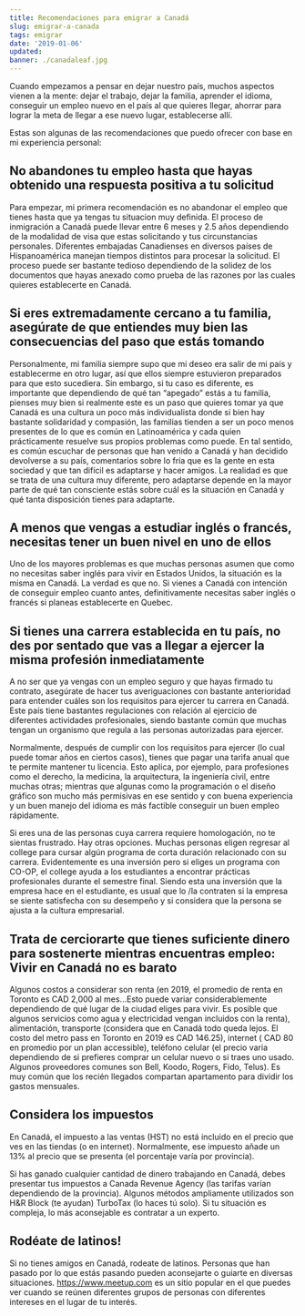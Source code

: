 ```yaml
---
title: Recomendaciones para emigrar a Canadá
slug: emigrar-a-canada
tags: emigrar
date: '2019-01-06'
updated:
banner: ./canadaleaf.jpg
---
```


Cuando empezamos a pensar en dejar nuestro país, muchos aspectos vienen a la mente: dejar el trabajo, dejar la familia, aprender el idioma, conseguir un empleo nuevo en el país al que quieres llegar, ahorrar para lograr la meta de llegar a ese nuevo lugar, establecerse allí.

Estas son algunas de las recomendaciones que puedo ofrecer con base en mi experiencia personal:

## No abandones tu empleo hasta que hayas obtenido una respuesta positiva a tu solicitud

Para empezar, mi primera recomendación es no abandonar el empleo que tienes hasta que ya tengas tu situacion muy definida. El proceso de inmigración a Canadá puede llevar entre 6 meses y 2.5 años dependiendo de la modalidad de visa que estas solicitando y tus circunstancias personales. Diferentes embajadas Canadienses en diversos países de Hispanoamérica manejan tiempos distintos para procesar la solicitud. El proceso puede ser bastante tedioso dependiendo de la solidez de los documentos que hayas anexado como prueba de las razones por las cuales quieres establecerte en Canadá.

## Si eres extremadamente cercano a tu familia, asegúrate de que entiendes muy bien las consecuencias del paso que estás tomando

Personalmente, mi familia siempre supo que mi deseo era salir de mi país y establecerme en otro lugar, así que ellos siempre estuvieron preparados para que esto sucediera. Sin embargo, si tu caso es diferente, es importante que dependiendo de qué tan “apegado” estás a tu familia, pienses muy bien si realmente este es un paso que quieres tomar ya que Canadá es una cultura un poco más individualista donde si bien hay bastante solidaridad y compasión, las familias tienden a ser un poco menos presentes de lo que es común en Latinoamérica y cada quien prácticamente resuelve sus propios problemas como puede. En tal sentido, es común escuchar de personas que han venido a Canadá y han decidido devolverse a su país, comentarios sobre lo fría que es la gente en esta sociedad y que tan difícil es adaptarse y hacer amigos. La realidad es que se trata de una cultura muy diferente, pero adaptarse depende en la mayor parte de qué tan consciente estás sobre cuál es la situación en Canadá y qué tanta disposición tienes para adaptarte.

## A menos que vengas a estudiar inglés o francés, necesitas tener un buen nivel en uno de ellos

Uno de los mayores problemas es que muchas personas asumen que como no necesitas saber inglés para vivir en Estados Unidos, la situación es la misma en Canadá. La verdad es que no. Si vienes a Canadá con intención de conseguir empleo cuanto antes, definitivamente necesitas saber inglés o francés si planeas establecerte en Quebec.

## Si tienes una carrera establecida en tu país, no des por sentado que vas a llegar a ejercer la misma profesión inmediatamente

A no ser que ya vengas con un empleo seguro y que hayas firmado tu contrato, asegúrate de hacer tus averiguaciones con bastante anterioridad para entender cuáles son los requisitos para ejercer tu carrera en Canadá. Este país tiene bastantes regulaciones con relación al ejercicio de diferentes actividades profesionales, siendo bastante común que muchas tengan un organismo que regula a las personas autorizadas para ejercer.

Normalmente, después de cumplir con los requisitos para ejercer (lo cual puede tomar años en ciertos casos), tienes que pagar una tarifa anual que te permite mantener tu licencia. Esto aplica, por ejemplo, para profesiones como el derecho, la medicina, la arquitectura, la ingeniería civil, entre muchas otras; mientras que algunas como la programación o el diseño gráfico son mucho más permisivas en ese sentido y con buena experiencia y un buen manejo del idioma es más factible conseguir un buen empleo rápidamente.

Si eres una de las personas cuya carrera requiere homologación, no te sientas frustrado. Hay otras opciones. Muchas personas eligen regresar al college para cursar algún programa de corta duración relacionado con su carrera. Evidentemente es una inversión pero si eliges un programa con CO-OP, el college ayuda a los estudiantes a encontrar prácticas profesionales durante el semestre final. Siendo esta una inversión que la empresa hace en el estudiante, es usual que lo /la contraten si la empresa se siente satisfecha con su desempeño y si considera que la persona se ajusta a la cultura empresarial.

## Trata de cerciorarte que tienes suficiente dinero para sostenerte mientras encuentras empleo: Vivir en Canadá no es barato

Algunos costos a considerar son renta (en 2019, el promedio de renta en Toronto es CAD 2,000 al mes...Esto puede variar considerablemente dependiendo de qué lugar de la ciudad eliges para vivir. Es posible que algunos servicios como agua y electricidad vengan incluidos con la renta), alimentación, transporte (considera que en Canadá todo queda lejos. El costo del metro pass en Toronto en 2019 es CAD 146.25), internet ( CAD 80 en promedio por un plan accessible), teléfono celular (el precio varia dependiendo de si prefieres comprar un celular nuevo o si traes uno usado. Algunos proveedores comunes son Bell, Koodo, Rogers, Fido, Telus). Es muy común que los recién llegados compartan apartamento para dividir los gastos mensuales.

## Considera los impuestos

En Canadá, el impuesto a las ventas (HST) no está incluido en el precio que ves en las tiendas (o en internet). Normalmente, ese impuesto añade un 13% al precio que se presenta (el porcentaje varía por provincia).

Si has ganado cualquier cantidad de dinero trabajando en Canadá, debes presentar tus impuestos a Canada Revenue Agency (las tarifas varían dependiendo de la provincia). Algunos métodos ampliamente utilizados son H&R Block (te ayudan) TurboTax (lo haces tú solo). Si tu situación es compleja, lo más aconsejable es contratar a un experto.

## Rodéate de latinos!

Si no tienes amigos en Canadá, rodeate de latinos. Personas que han pasado por lo que estás pasando pueden aconsejarte o guiarte en diversas situaciones. https://www.meetup.com es un sitio popular en el que puedes ver cuando se reúnen diferentes grupos de personas con diferentes intereses en el lugar de tu interés.
